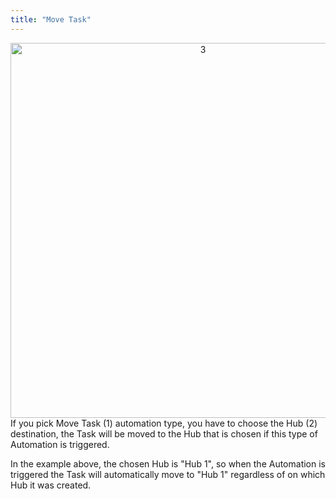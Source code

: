 ```yaml
---
title: "Move Task"
---
```



<div align="center">
  <img src="https://t3837933.p.clickup-attachments.com/t3837933/bd23a5b1-9083-4e9f-8dd2-c4c376a370c8/3.png" alt="3" width="600" />
</div>
If you pick Move Task (1) automation type, you have to choose the Hub (2) destination, the Task will be moved to the Hub that is chosen if this type of Automation is triggered.

In the example above, the chosen Hub is "Hub 1", so when the Automation is triggered the Task will automatically move to "Hub 1" regardless of on which Hub it was created.
